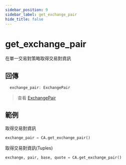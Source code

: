 ```yaml
---
sidebar_position: 9
sidebar_label: get_exchange_pair
hide_title: false
---
```



# get_exchange_pair

在單一交易對策略取得交易對資訊

## 回傳

```typescript
  exchange_pair: ExchangePair
```
> 查看 [ExchangePair](/docs/documentation/python/ca-objects/exchange-pair)


## 範例

取得交易對資訊

```py
exchange_pair = CA.get_exchange_pair()
```

取得交易對資訊(Tuples)

```py
exchange, pair, base, quote = CA.get_exchange_pair()
```
